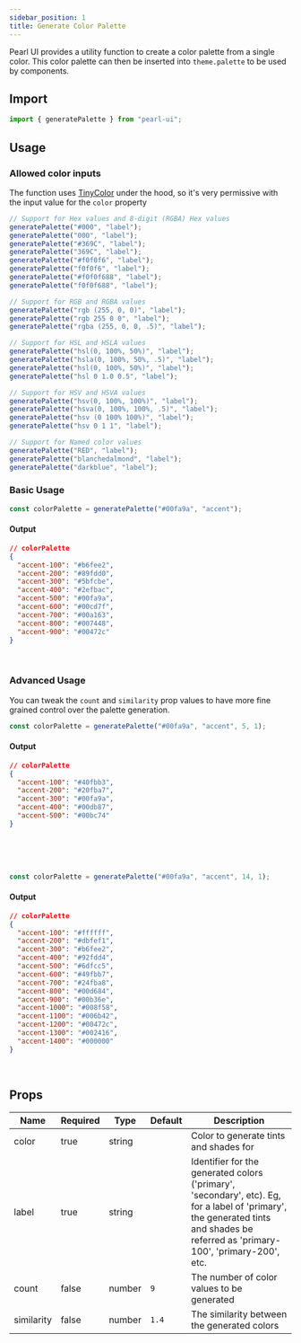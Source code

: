 ```yaml
---
sidebar_position: 1
title: Generate Color Palette
---
```


Pearl UI provides a utility function to create a color palette from a single color. This color palette can then be inserted into `theme.palette` to be used by components.

## Import

```js
import { generatePalette } from "pearl-ui";
```

## Usage

### Allowed color inputs

The function uses [TinyColor](https://github.com/bgrins/TinyColor) under the hood, so it's very permissive with the input value for the `color` property

```js
// Support for Hex values and 8-digit (RGBA) Hex values
generatePalette("#000", "label");
generatePalette("000", "label");
generatePalette("#369C", "label");
generatePalette("369C", "label");
generatePalette("#f0f0f6", "label");
generatePalette("f0f0f6", "label");
generatePalette("#f0f0f688", "label");
generatePalette("f0f0f688", "label");

// Support for RGB and RGBA values
generatePalette("rgb (255, 0, 0)", "label");
generatePalette("rgb 255 0 0", "label");
generatePalette("rgba (255, 0, 0, .5)", "label");

// Support for HSL and HSLA values
generatePalette("hsl(0, 100%, 50%)", "label");
generatePalette("hsla(0, 100%, 50%, .5)", "label");
generatePalette("hsl(0, 100%, 50%)", "label");
generatePalette("hsl 0 1.0 0.5", "label");

// Support for HSV and HSVA values
generatePalette("hsv(0, 100%, 100%)", "label");
generatePalette("hsva(0, 100%, 100%, .5)", "label");
generatePalette("hsv (0 100% 100%)", "label");
generatePalette("hsv 0 1 1", "label");

// Support for Named color values
generatePalette("RED", "label");
generatePalette("blanchedalmond", "label");
generatePalette("darkblue", "label");
```


### Basic Usage

```js
const colorPalette = generatePalette("#00fa9a", "accent");
```

#### Output

```json
// colorPalette
{
  "accent-100": "#b6fee2",
  "accent-200": "#89fdd0",
  "accent-300": "#5bfcbe",
  "accent-400": "#2efbac",
  "accent-500": "#00fa9a",
  "accent-600": "#00cd7f",
  "accent-700": "#00a163",
  "accent-800": "#007448",
  "accent-900": "#00472c"
}
```

<br />

<div style={{ display: "flex", flexDirection: "row", flexWrap: "wrap" }}>
  <PaletteColor colorName="Accent 100" colorValue="#b6fee2" />
  <PaletteColor colorName="Accent 200" colorValue="#89fdd0" />
  <PaletteColor colorName="Accent 300" colorValue="#5bfcbe" />
  <PaletteColor colorName="Accent 400" colorValue="#2efbac" />
  <PaletteColor colorName="Accent 500" colorValue="#00fa9a" />
  <PaletteColor colorName="Accent 600" colorValue="#00cd7f" />
  <PaletteColor colorName="Accent 700" colorValue="#00a163" />
  <PaletteColor colorName="Accent 800" colorValue="#007448" />
  <PaletteColor colorName="Accent 900" colorValue="#00472c" />
</div>

### Advanced Usage

You can tweak the `count` and `similarity` prop values to have more fine grained control over the palette generation.

```js
const colorPalette = generatePalette("#00fa9a", "accent", 5, 1);
```

#### Output

```json
// colorPalette
{
  "accent-100": "#40fbb3",
  "accent-200": "#20fba7",
  "accent-300": "#00fa9a",
  "accent-400": "#00db87",
  "accent-500": "#00bc74"
}
```

<br />

<div style={{ display: "flex", flexDirection: "row", flexWrap: "wrap" }}>
  <PaletteColor colorName="Accent 100" colorValue="#40fbb3" />
  <PaletteColor colorName="Accent 200" colorValue="#20fba7" />
  <PaletteColor colorName="Accent 300" colorValue="#00fa9a" />
  <PaletteColor colorName="Accent 400" colorValue="#00db87" />
  <PaletteColor colorName="Accent 500" colorValue="#00bc74" />
</div>

<br />
<br />

```js
const colorPalette = generatePalette("#00fa9a", "accent", 14, 1);
```

#### Output

```json
// colorPalette
{
  "accent-100": "#ffffff",
  "accent-200": "#dbfef1",
  "accent-300": "#b6fee2",
  "accent-400": "#92fdd4",
  "accent-500": "#6dfcc5",
  "accent-600": "#49fbb7",
  "accent-700": "#24fba8",
  "accent-800": "#00d684",
  "accent-900": "#00b36e",
  "accent-1000": "#008f58",
  "accent-1100": "#006b42",
  "accent-1200": "#00472c",
  "accent-1300": "#002416",
  "accent-1400": "#000000"
}
```

<br />

<div style={{ display: "flex", flexDirection: "row", flexWrap: "wrap" }}>
  <PaletteColor
    colorName="Accent 100"
    colorValue="#ffffff"
    border="1px solid #E4E9F2"
  />
  <PaletteColor colorName="Accent 200" colorValue="#dbfef1" />
  <PaletteColor colorName="Accent 300" colorValue="#b6fee2" />
  <PaletteColor colorName="Accent 400" colorValue="#92fdd4" />
  <PaletteColor colorName="Accent 500" colorValue="#6dfcc5" />
  <PaletteColor colorName="Accent 600" colorValue="#49fbb7" />
  <PaletteColor colorName="Accent 700" colorValue="#24fba8" />
  <PaletteColor colorName="Accent 800" colorValue="#00d684" />
  <PaletteColor colorName="Accent 900" colorValue="#00b36e" />
  <PaletteColor colorName="Accent 1000" colorValue="#008f58" />
  <PaletteColor colorName="Accent 1100" colorValue="#006b42" />
  <PaletteColor colorName="Accent 1200" colorValue="#00472c" />
  <PaletteColor colorName="Accent 1300" colorValue="#002416" />
  <PaletteColor colorName="Accent 1400" colorValue="#000000" />
</div>

## Props

| Name       | Required | Type          | Default | Description                                                                                                                                                                       |
| ---------- | -------- | ------------- | ------- | --------------------------------------------------------------------------------------------------------------------------------------------------------------------------------- |
| color      | true     | <t>string</t> |         | Color to generate tints and shades for                                                                                                                                            |
| label      | true     | <t>string</t> |         | Identifier for the generated colors ('primary', 'secondary', etc). Eg, for a label of 'primary', the generated tints and shades be referred as 'primary-100', 'primary-200', etc. |
| count      | false    | <t>number</t> | `9`     | The number of color values to be generated                                                                                                                                        |
| similarity | false    | <t>number</t> | `1.4`   | The similarity between the generated colors                                                                                                                                       |
